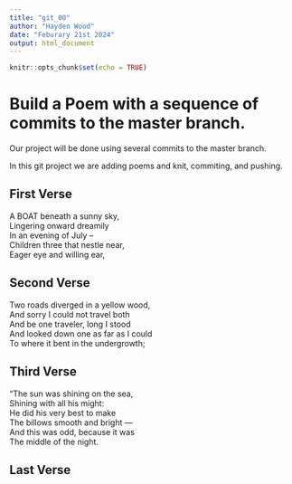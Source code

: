 ```yaml
---
title: "git_00"
author: "Hayden Wood"
date: "Feburary 21st 2024"
output: html_document
---
```


```r
knitr::opts_chunk$set(echo = TRUE)
```
# Build a Poem with a sequence of commits to the master branch.
Our project will be done using several commits to the master branch.
<!-- Do not modify or change any text in "!--" bracketed areas such as this --- these are instructions to
you, if you change any of this the git program will notice it and compromise your git merging strategy !-->

In this git project we are adding poems and knit, commiting, and pushing.    
    
## First Verse 
<!--Put the first five lines of a poem by Lewis Carrol in this section!-->

A BOAT beneath a sunny sky,     
Lingering onward dreamily     
In an evening of July --     
Children three that nestle near,      
Eager eye and willing ear,      

## Second Verse
<!--Put the first five lines of a poem by Robert Frost here!-->

Two roads diverged in a yellow wood,      
And sorry I could not travel both     
And be one traveler, long I stood        
And looked down one as far as I could        
To where it bent in the undergrowth;      

## Third Verse
<!--Put the first two verses of The Walrus and the Carpenter here!-->

"The sun was shining on the sea,      
      Shining with all his might:      
He did his very best to make     
      The billows smooth and bright —     
And this was odd, because it was      
      The middle of the night.       
      
## Last Verse
<!--Put a short poem of your choice 8-20 lines,here!-->
